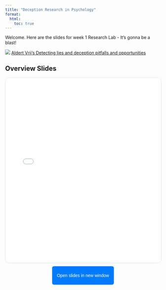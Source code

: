 ```yaml
---
title: "Deception Research in Psychology"
format:
  html:
    toc: true
---
```


Welcome. Here are the slides for week 1 Research Lab - It's gonna be a blast! 

![](images/vrij_deceit.png) [Aldert Vrij's Detecting lies and deception pitfalls and opportunities](https://librarysearch.gold.ac.uk/permalink/f/s9ouig/44GOL_SYMPHONY246208)

## Overview Slides

<iframe src="slides/DeceptiLabSlides.html" width="100%" height="600" style="border:1px solid #ddd;border-radius:12px;">

</iframe>

::: {style="text-align: center; margin-top: 10px;"}
<button onclick="window.open(&#39;slides/DeceptiLabSlides.html&#39;, &#39;_blank&#39;)" style="padding: 8px 16px; background-color: #007bff; color: white; border: none; border-radius: 6px; cursor: pointer; font-size: 14px;">

Open slides in new window

</button>
:::




